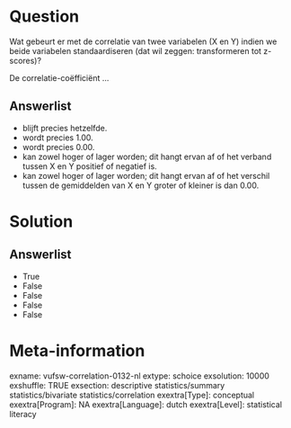 Question
========
Wat gebeurt er met de correlatie van twee variabelen (X en Y) indien we
beide variabelen standaardiseren (dat wil zeggen: transformeren tot
z-scores)?  
  
De correlatie-coëfficiënt ...

Answerlist
----------
* blijft precies hetzelfde.
* wordt precies 1.00.
* wordt precies 0.00.
* kan zowel hoger of lager worden; dit hangt ervan af of het verband
  tussen X en Y positief of negatief is.
* kan zowel hoger of lager worden; dit hangt ervan af of het verschil
  tussen de gemiddelden van X en Y groter of kleiner is dan 0.00.

Solution
========










Answerlist
----------
* True
* False
* False
* False
* False

Meta-information
================
exname: vufsw-correlation-0132-nl
extype: schoice
exsolution: 10000
exshuffle: TRUE
exsection: descriptive statistics/summary statistics/bivariate statistics/correlation
exextra[Type]: conceptual
exextra[Program]: NA
exextra[Language]: dutch
exextra[Level]: statistical literacy

